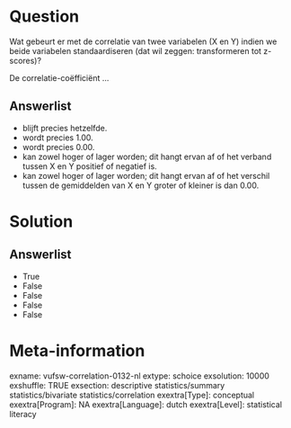 Question
========
Wat gebeurt er met de correlatie van twee variabelen (X en Y) indien we
beide variabelen standaardiseren (dat wil zeggen: transformeren tot
z-scores)?  
  
De correlatie-coëfficiënt ...

Answerlist
----------
* blijft precies hetzelfde.
* wordt precies 1.00.
* wordt precies 0.00.
* kan zowel hoger of lager worden; dit hangt ervan af of het verband
  tussen X en Y positief of negatief is.
* kan zowel hoger of lager worden; dit hangt ervan af of het verschil
  tussen de gemiddelden van X en Y groter of kleiner is dan 0.00.

Solution
========










Answerlist
----------
* True
* False
* False
* False
* False

Meta-information
================
exname: vufsw-correlation-0132-nl
extype: schoice
exsolution: 10000
exshuffle: TRUE
exsection: descriptive statistics/summary statistics/bivariate statistics/correlation
exextra[Type]: conceptual
exextra[Program]: NA
exextra[Language]: dutch
exextra[Level]: statistical literacy

